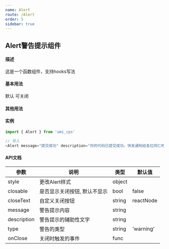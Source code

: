 ```yaml
---
name: Alert
route: /Alert
order: 5
sidebar: true
---
```



## Alert警告提示组件

#### 描述
这是一个函数组件，支持hooks写法

#### 基本用法

<Playground>
    默认
    <Alert message="温馨提示：请勿吸烟！请勿吸烟！请勿吸烟！" />
    可关闭
    <Alert message="温馨提示：请勿吸烟！请勿吸烟！请勿吸烟！" closable />
</Playground>

#### 其他用法
<Playground>
    <Alert message="请求成功：戒烟成功！" type="success" />
    <Alert message="请求失败：戒烟失败！" type="error" />
    <Alert message="最新通知：组件库基础环境已初步搭建完成" type="info" />
    <Alert message="温馨提示：组件库的开发维护需要大家一起努力" />
</Playground>

#### 实例

``` js
import { Alert } from 'umi_cps'

// 导入
<Alert message="提交成功" description="你的代码已提交成功，快发通知给各位同仁吧" type="success" closable />
```

#### API文档
|  参数  |  说明  |  类型  |  默认值  |
|  ---   |  ---  |  ---  |  ---  |
|  style  |  更改Alert样式  |  object  |  |
|  closable  |  是否显示关闭按钮, 默认不显示  |  bool  |  false  |
|  closeText  |  自定义关闭按钮  |  string|reactNode  |  'x'  |
|  message  |  警告提示内容  |  string  |    |
|  description  |  警告提示的辅助性文字  |  string  |    |
|  type  |  警告的类型  |  string  |   'warning' |
|  onClose  |  关闭时触发的事件  |  func  |    |
